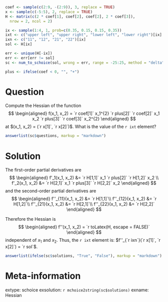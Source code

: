 ```r
coef <- sample(c(2:9, -(2:9)), 3, replace = TRUE)
x <- sample(c(-5:5), 2, replace = TRUE)
H <- matrix(c(2 * coef[1], coef[2], coef[2], 2 * coef[3]),
  nrow = 2, ncol = 2)

ix <- sample(1:4, 1, prob=c(0.35, 0.15, 0.15, 0.35))
ixt <- c("upper left", "upper right", "lower left", "lower right")[ix]
ixn <- c("11", "12", "21", "22")[ix]
sol <- H[ix]

err <- unique(H[-ix])
err <- err[err != sol]
sc <- num_to_schoice(sol, wrong = err, range = -25:25, method = "delta", delta = 1, digits = 0)

plus <- ifelse(coef < 0, "", "+")
```

Question
========
Compute the Hessian of the function
$$
\begin{aligned}
  f(x_1, x_2) = `r coef[1]` x_1^{2} `r plus[2]` `r coef[2]`  x_1  x_2 `r plus[3]` `r coef[3]`  x_2^{2}
\end{aligned}
$$
at $(x_1, x_2) = (`r x[1]`, `r x[2]`)$.
What is the value of the `r ixt` element?

```r
answerlist(sc$questions, markup = "markdown")
```

Solution
========
The first-order partial derivatives are 
$$
\begin{aligned}
  f'_1(x_1, x_2) &= `r H[1,1]` x_1 `r plus[2]` `r H[1,2]` x_2  \\
  f'_2(x_1, x_2) &= `r H[2,1]` x_1 `r plus[3]` `r H[2,2]` x_2
\end{aligned}
$$
and the second-order partial derivatives are
$$
\begin{aligned}
  f''_{11}(x_1, x_2) &= `r H[1,1]`\\
  f''_{12}(x_1, x_2) &= `r H[1,2]`\\
  f''_{21}(x_1, x_2) &= `r H[2,1]`\\
  f''_{22}(x_1, x_2) &= `r H[2,2]`
\end{aligned}
$$

Therefore the Hessian is
$$
\begin{aligned}
  f''(x_1, x_2) = `r toLatex(H, escape = FALSE)`
\end{aligned}
$$
independent of $x_1$ and $x_2$. Thus, the `r ixt` element is:
$f''_{`r ixn`}(`r x[1]`, `r x[2]`) = `r sol`$.


```r
answerlist(ifelse(sc$solutions, "True", "False"), markup = "markdown")
```

Meta-information
================
extype: schoice
exsolution: `r mchoice2string(sc$solutions)`
exname: Hessian
